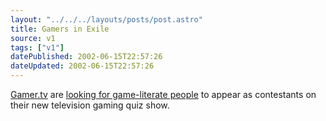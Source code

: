 ```yaml
---
layout: "../../../layouts/posts/post.astro"
title: Gamers in Exile
source: v1
tags: ["v1"]
datePublished: 2002-06-15T22:57:26
dateUpdated: 2002-06-15T22:57:26
---
```


[Gamer.tv][1] are [looking for game-literate people][2] to appear as contestants on their new television gaming quiz show.

[1]: http://www.gamer.tv/ "Gamer.tv"
[2]: http://www.gamer.tv/page/feature/3174176.htm "Gamer.tv: New Gaming Quiz Show"
